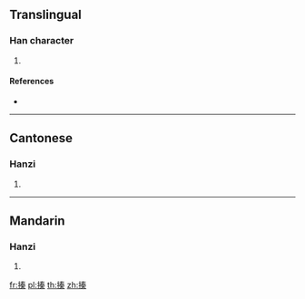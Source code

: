 {{character info/new}}
==Translingual==

===Han character===
{{Han char|rn=64|rad=手|as=10|sn=13|four=|canj=QQKD|ids=⿰扌秦}}

# {{defn|Han|sort=手10}}

====References====
* {{Han ref|kx=0448.240|dkj=12527|dj=0799.150|hdz=31928.040|uh=6438|ud=25656}}

----

==Cantonese==

===Hanzi===
{{yue-hanzi|jyut=[[zeon1]]|y=jeun1}}

# {{defn|lang=yue|sort=手10}}

----

==Mandarin==

===Hanzi===
{{cmn-hanzi|pin=[[zhēn]] ([[zhen1]]), [[xí]] ([[xi2]]), [[xié]] ([[xie2]])|wg=chen<sup>1</sup>, hsi<sup>2</sup>, hsieh<sup>2</sup>}}

# {{defn|lang=cmn|sort=手10}}

[[fr:搸]]
[[pl:搸]]
[[th:搸]]
[[zh:搸]]